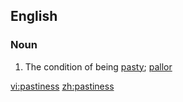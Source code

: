 ==English==

===Noun===
{{en-noun|-}}

# The condition of being [[pasty]]; [[pallor]]

[[vi:pastiness]]
[[zh:pastiness]]